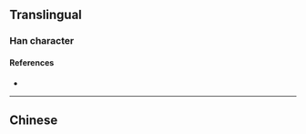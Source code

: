 {{also|嗇}}
{{character info/new}}
==Translingual==

===Han character===
{{Han char|rn=30|rad=口|as=08|sn=11|four=|canj=GCWR|ids=⿱⿻土丷回}}

====References====
* {{Han ref|kx=0196.261|hdz=10637.110|uh=556C|ud=21868}}

----

==Chinese==
{{zh-see|嗇}}